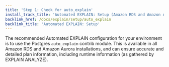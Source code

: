 ```yaml
---
title: 'Step 1: Check for auto_explain'
install_track_title: 'Automated EXPLAIN: Setup (Amazon RDS and Amazon Aurora)'
backlink_href: /docs/explain/setup/auto_explain
backlink_title: 'Automated EXPLAIN: Setup'
---
```



The recommended Automated EXPLAIN configuration for your environment is to use the Postgres
`auto_explain` contrib module. This is available in all Amazon RDS and Amazon Aurora
installations, and can ensure accurate and detailed plan information, including runtime
information (as gathered by EXPLAIN ANALYZE).

<PublicOnly>
   <Step01Public />
</PublicOnly>
<InAppOnly>
   <Step01InApp autoExplainEnabled={props.autoExplainEnabled} />
</InAppOnly>
